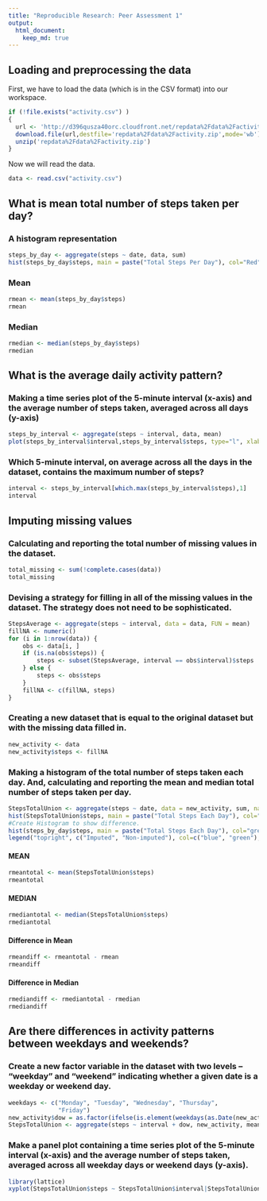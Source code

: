 ```yaml
---
title: "Reproducible Research: Peer Assessment 1"
output: 
  html_document:
    keep_md: true
---
```



## Loading and preprocessing the data
First, we have to load the data (which is in the CSV format) into our workspace.
```r
if (!file.exists("activity.csv") )
{
  url <- 'http://d396qusza40orc.cloudfront.net/repdata%2Fdata%2Factivity.zip'  
  download.file(url,destfile='repdata%2Fdata%2Factivity.zip',mode='wb')  
  unzip('repdata%2Fdata%2Factivity.zip')
}
```

Now we will read the data.
```r
data <- read.csv("activity.csv")
```

## What is mean total number of steps taken per day?

### A histogram representation 
```r
steps_by_day <- aggregate(steps ~ date, data, sum)
hist(steps_by_day$steps, main = paste("Total Steps Per Day"), col="Red",xlab="Number of Steps")

```

### Mean
```r
rmean <- mean(steps_by_day$steps)
rmean
```

### Median
```r
rmedian <- median(steps_by_day$steps)
rmedian
```


## What is the average daily activity pattern?

### Making a time series plot of the 5-minute interval (x-axis) and the average number of steps taken, averaged across all days (y-axis)
```r
steps_by_interval <- aggregate(steps ~ interval, data, mean)
plot(steps_by_interval$interval,steps_by_interval$steps, type="l", xlab="Interval", ylab="Number of Steps",main="Average Number of Steps per Day by Interval")
```

### Which 5-minute interval, on average across all the days in the dataset, contains the maximum number of steps?
```r
interval <- steps_by_interval[which.max(steps_by_interval$steps),1]
interval
```

## Imputing missing values
### Calculating and reporting the total number of missing values in the dataset.
```r
total_missing <- sum(!complete.cases(data))
total_missing
```

### Devising a strategy for filling in all of the missing values in the dataset. The strategy does not need to be sophisticated.
```r
StepsAverage <- aggregate(steps ~ interval, data = data, FUN = mean)
fillNA <- numeric()
for (i in 1:nrow(data)) {
    obs <- data[i, ]
    if (is.na(obs$steps)) {
        steps <- subset(StepsAverage, interval == obs$interval)$steps
    } else {
        steps <- obs$steps
    }
    fillNA <- c(fillNA, steps)
}
```

### Creating a new dataset that is equal to the original dataset but with the missing data filled in.
```r
new_activity <- data
new_activity$steps <- fillNA
```


### Making a histogram of the total number of steps taken each day. And, calculating and reporting the mean and median total number of steps taken per day.
```r
StepsTotalUnion <- aggregate(steps ~ date, data = new_activity, sum, na.rm = TRUE)
hist(StepsTotalUnion$steps, main = paste("Total Steps Each Day"), col="blue", xlab="Number of Steps")
#Create Histogram to show difference. 
hist(steps_by_day$steps, main = paste("Total Steps Each Day"), col="green", xlab="Number of Steps", add=T)
legend("topright", c("Imputed", "Non-imputed"), col=c("blue", "green"), lwd=10)
```
#### MEAN
```r
rmeantotal <- mean(StepsTotalUnion$steps)
rmeantotal
```
#### MEDIAN
```r
rmediantotal <- median(StepsTotalUnion$steps)
rmediantotal
```
#### Difference in Mean
```r
rmeandiff <- rmeantotal - rmean
rmeandiff
```
#### Difference in Median
```r
rmediandiff <- rmediantotal - rmedian
rmediandiff

```


## Are there differences in activity patterns between weekdays and weekends?

### Create a new factor variable in the dataset with two levels – “weekday” and “weekend” indicating whether a given date is a weekday or weekend day.
```r
weekdays <- c("Monday", "Tuesday", "Wednesday", "Thursday", 
              "Friday")
new_activity$dow = as.factor(ifelse(is.element(weekdays(as.Date(new_activity$date)),weekdays), "Weekday", "Weekend"))
StepsTotalUnion <- aggregate(steps ~ interval + dow, new_activity, mean)

```

### Make a panel plot containing a time series plot of the 5-minute interval (x-axis) and the average number of steps taken, averaged across all weekday days or weekend days (y-axis).
```r
library(lattice)
xyplot(StepsTotalUnion$steps ~ StepsTotalUnion$interval|StepsTotalUnion$dow, main="Average Steps per Day by Interval",xlab="Interval", ylab="Steps",layout=c(1,2), type="l", col="Steelblue")
```
